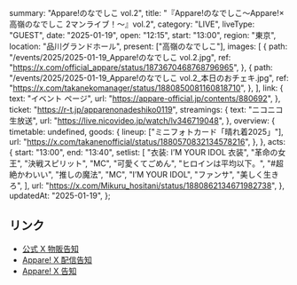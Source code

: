   summary: "Appare!のなでしこ vol.2",
  title: "『Appare!のなでしこ〜Appare!×高嶺のなでしこ 2マンライブ！〜』vol.2",
  category: "LIVE",
  liveType: "GUEST",
  date: "2025-01-19",
  open: "12:15",
  start: "13:00",
  region: "東京",
  location: "品川グランドホール",
  present: ["高嶺のなでしこ"],
  images: [
    {
      path: "/events/2025/2025-01-19_Appare!のなでしこ vol.2.jpg",
      ref: "https://x.com/official_appare/status/1873670468768796965",
    },
    {
      path: "/events/2025/2025-01-19_Appare!のなでしこ vol.2_本日のおチェキ.jpg",
      ref: "https://x.com/takanekomanager/status/1880850081160818710",
    },
  ],
  link: {
    text: "イベント ページ",
    url: "https://appare-official.jp/contents/880692",
  },
  ticket: "https://r-t.jp/apparenonadeshiko0119",
  streamings: {
    text: "ニコニコ生放送",
    url: "https://live.nicovideo.jp/watch/lv346719048",
  },
  overview: {
    timetable: undefined,
    goods: {
      lineup: ["ミニフォトカード「晴れ着2025」"],
      url: "https://x.com/takanenofficial/status/1880570832134578216",
    },
  },
  acts: {
    start: "13:00",
    end: "13:40",
    setlist: [
      "衣装: I’M YOUR IDOL 衣装",
      "革命の女王",
      "決戦スピリット",
      "MC",
      "可愛くてごめん",
      "ヒロインは平均以下。",
      "#超絶かわいい",
      "推しの魔法",
      "MC",
      "I’M YOUR IDOL",
      "ファンサ",
      "美しく生きろ",
    ],
    url: "https://x.com/Mikuru_hositani/status/1880862134671982738",
  },
  updatedAt: "2025-01-19",
};

## リンク

- [公式 X 物販告知](https://x.com/takanenofficial/status/1880570832134578216)
- [Appare! X 配信告知](https://x.com/official_appare/status/1880605285175497010)
- [Appare! X 告知](https://x.com/official_appare/status/1873670468768796965)
